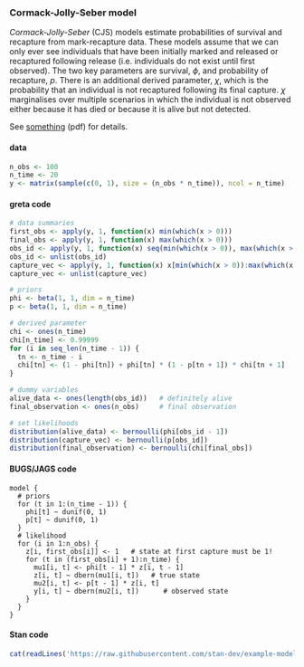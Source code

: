 ### Cormack-Jolly-Seber model

*Cormack-Jolly-Seber* (CJS) models estimate probabilities of survival and recapture from mark-recapture data. These models assume that we can only ever see individuals that have been initially marked and released or recaptured following release (i.e. individuals do not exist until first observed). The two key parameters are survival, $\phi$, and probability of recapture, $p$. There is an additional derived parameter, $\chi$, which is the probability that an individual is not recaptured following its final capture. $\chi$ marginalises over multiple scenarios in which the individual is not observed either because it has died or because it is alive but not detected.

See [something](https://www.somewhere.com) (pdf) for details.

#### data
<div class="data">
```r
n_obs <- 100
n_time <- 20
y <- matrix(sample(c(0, 1), size = (n_obs * n_time)), ncol = n_time)
```
</div>

#### greta code
```r
# data summaries
first_obs <- apply(y, 1, function(x) min(which(x > 0)))
final_obs <- apply(y, 1, function(x) max(which(x > 0)))
obs_id <- apply(y, 1, function(x) seq(min(which(x > 0)), max(which(x > 0)), by = 1)[-1])
obs_id <- unlist(obs_id)
capture_vec <- apply(y, 1, function(x) x[min(which(x > 0)):max(which(x > 0))][-1])
capture_vec <- unlist(capture_vec)

# priors
phi <- beta(1, 1, dim = n_time)
p <- beta(1, 1, dim = n_time)

# derived parameter
chi <- ones(n_time)
chi[n_time] <- 0.99999
for (i in seq_len(n_time - 1)) {
  tn <- n_time - i
  chi[tn] <- (1 - phi[tn]) + phi[tn] * (1 - p[tn + 1]) * chi[tn + 1]
}

# dummy variables
alive_data <- ones(length(obs_id))   # definitely alive
final_observation <- ones(n_obs)     # final observation

# set likelihoods
distribution(alive_data) <- bernoulli(phi[obs_id - 1])
distribution(capture_vec) <- bernoulli(p[obs_id])
distribution(final_observation) <- bernoulli(chi[final_obs])
```

#### BUGS/JAGS code
<div class="bugs">
```
model {
  # priors
  for (t in 1:(n_time - 1)) {
    phi[t] ~ dunif(0, 1)
    p[t] ~ dunif(0, 1)
  }
  # likelihood
  for (i in 1:n_obs) {
    z[i, first_obs[i]] <- 1   # state at first capture must be 1!
    for (t in (first_obs[i] + 1):n_time) {
      mu1[i, t] <- phi[t - 1] * z[i, t - 1] 
      z[i, t] ~ dbern(mu1[i, t])   # true state
      mu2[i, t] <- p[t - 1] * z[i, t]
      y[i, t] ~ dbern(mu2[i, t])      # observed state
    }
  }
}
```
</div>

#### Stan code
<div class="stan">
```r
cat(readLines('https://raw.githubusercontent.com/stan-dev/example-models/blob/master/misc/ecology/mark-recapture/cjs-K.stan'), sep = '\n')
```
</div>
